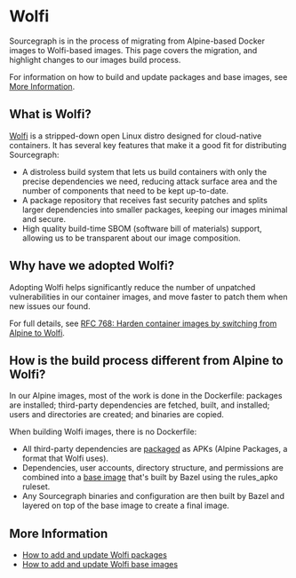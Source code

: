 # Wolfi

Sourcegraph is in the process of migrating from Alpine-based Docker images to Wolfi-based images. This page covers the migration, and highlight changes to our images build process.

For information on how to build and update packages and base images, see [More Information](#more-information).

## What is Wolfi?

[Wolfi](https://github.com/wolfi-dev) is a stripped-down open Linux distro designed for cloud-native containers. It has several key features that make it a good fit for distributing Sourcegraph:

- A distroless build system that lets us build containers with only the precise dependencies we need, reducing attack surface area and the number of components that need to be kept up-to-date.
- A package repository that receives fast security patches and splits larger dependencies into smaller packages, keeping our images minimal and secure.
- High quality build-time SBOM (software bill of materials) support, allowing us to be transparent about our image composition.

## Why have we adopted Wolfi?

Adopting Wolfi helps significantly reduce the number of unpatched vulnerabilities in our container images, and move faster to patch them when new issues our found.

For full details, see [RFC 768: Harden container images by switching from Alpine to Wolfi](https://docs.google.com/document/d/1yQsXU7ekqPGjdkKItXKxROVNcJAYiGg3ZA70zJcLzIQ/edit#).

## How is the build process different from Alpine to Wolfi?

In our Alpine images, most of the work is done in the Dockerfile: packages are installed; third-party dependencies are fetched, built, and installed; users and directories are created; and binaries are copied.

When building Wolfi images, there is no Dockerfile:

- All third-party dependencies are [packaged](/dev/how-to/wolfi/add_update_packages) as APKs (Alpine Packages, a format that Wolfi uses).
- Dependencies, user accounts, directory structure, and permissions are combined into a [base image](/dev/how-to/wolfi/add_update_images) that's built by Bazel using the rules_apko ruleset.
- Any Sourcegraph binaries and configuration are then built by Bazel and layered on top of the base image to create a final image.

## More Information

- [How to add and update Wolfi packages](/dev/how-to/wolfi/add_update_packages)
- [How to add and update Wolfi base images](/dev/how-to/wolfi/add_update_images)
